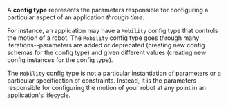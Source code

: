 A **config type** represents the parameters responsible for configuring a particular aspect of an application _through time_.

For instance, an application may have a `Mobility` config type that controls the motion of a robot. The `Mobility` config type goes through many iterations--parameters
are added or deprecated (creating new config schemas for the config type) and given different
values (creating new config instances for the config type).

The `Mobility` config type is not a particular instantiation of parameters or a particular specification of constraints. Instead, it is the parameters responsible for configuring the motion of your robot at any point in an application's lifecycle.